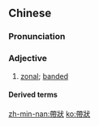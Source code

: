 ==Chinese==
{{zh-forms|s=带状}}

===Pronunciation===
{{zh-pron
|m=dàizhuàng
|cat=a
}}

===Adjective===
{{zh-adj}}

# [[zonal]]; [[banded]]

====Derived terms====
{{zh-der|帶狀皰疹}}

[[zh-min-nan:帶狀]]
[[ko:帶狀]]